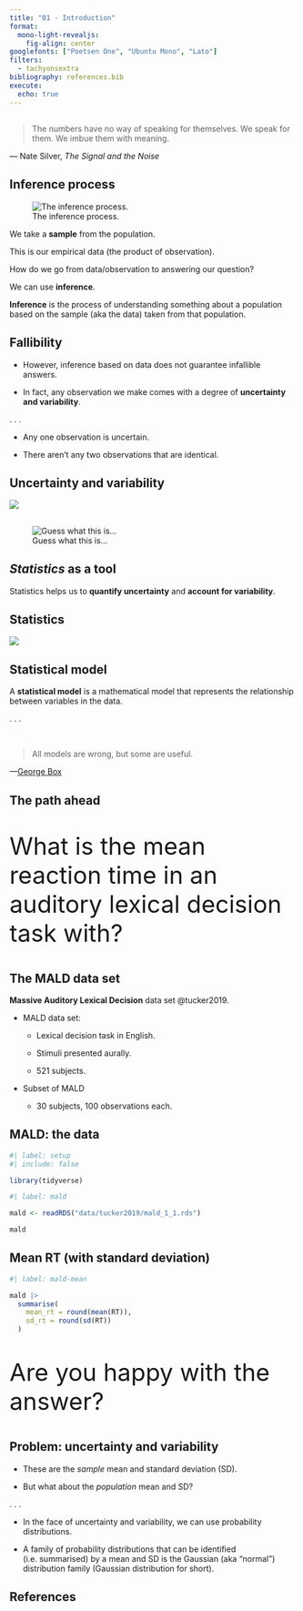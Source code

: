 ```yaml
---
title: "01 - Introduction"
format:
  mono-light-revealjs:
    fig-align: center
googlefonts: ["Poetsen One", "Ubuntu Mono", "Lato"]
filters:
  - tachyonsextra
bibliography: references.bib
execute: 
  echo: true
---
```


## 

> The numbers have no way of speaking for themselves. We speak for them. We imbue them with meaning.

— Nate Silver, *The Signal and the Noise*

## Inference process

![The inference process.](../img/inference.png)

::: notes
We take a **sample** from the population.

This is our empirical data (the product of observation).

How do we go from data/observation to answering our question?

We can use **inference**.

**Inference** is the process of understanding something about a population based on the sample (aka the data) taken from that population.
:::

## Fallibility

::: box-note
-   However, inference based on data does not guarantee infallible answers.

-   In fact, any observation we make comes with a degree of **uncertainty and variability**.
:::

. . .

::: box-tip
-   Any one observation is uncertain.

-   There aren't any two observations that are identical.
:::

## Uncertainty and variability

![](../img/pliny.jpg)

## 

![Guess what this is...](../img/uncertainty.png)

## *Statistics* as a tool

::: box-note
Statistics helps us to **quantify uncertainty** and **account for variability**.
:::

## Statistics

![](../img/data-quant.png)

## Statistical model

::: box-note
A **statistical model** is a mathematical model that represents the relationship between variables in the data.
:::

. . .

<br>

> All models are wrong, but some are useful.

—[George Box](https://en.wikipedia.org/wiki/All_models_are_wrong)

## The path ahead

##  {background-color="var(--inverse)"}

::: {style="font-size: 3em;"}
What is the mean reaction time in an auditory lexical decision task with?
:::

## The MALD data set

::: box-note
**Massive Auditory Lexical Decision** data set @tucker2019.

-   MALD data set:

    -   Lexical decision task in English.

    -   Stimuli presented aurally.

    -   521 subjects.

-   Subset of MALD

    -   30 subjects, 100 observations each.
:::

## MALD: the data

```r
#| label: setup
#| include: false

library(tidyverse)

```

```r
#| label: mald

mald <- readRDS("data/tucker2019/mald_1_1.rds")

mald
```

## Mean RT (with standard deviation)

```r
#| label: mald-mean

mald |> 
  summarise(
    mean_rt = round(mean(RT)),
    sd_rt = round(sd(RT))
  )
```

##  {background-color="var(--inverse)"}

::: {style="font-size: 3em;"}
Are you happy with the answer?
:::

## Problem: uncertainty and variability

::: box-note
-   These are the *sample* mean and standard deviation (SD).

-   But what about the *population* mean and SD?
:::

. . .

::: box-tip
-   In the face of uncertainty and variability, we can use probability distributions.

-   A family of probability distributions that can be identified (i.e. summarised) by a mean and SD is the Gaussian (aka "normal") distribution family (Gaussian distribution for short).
:::

## References
